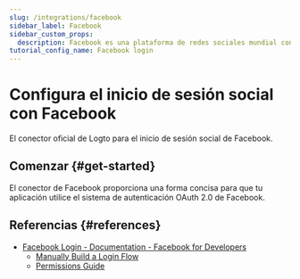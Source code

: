 ```yaml
---
slug: /integrations/facebook
sidebar_label: Facebook
sidebar_custom_props:
  description: Facebook es una plataforma de redes sociales mundial con miles de millones de usuarios.
tutorial_config_name: Facebook login
---
```




# Configura el inicio de sesión social con Facebook

El conector oficial de Logto para el inicio de sesión social de Facebook.

<GuideTip />

## Comenzar \{#get-started}

El conector de Facebook proporciona una forma concisa para que tu aplicación utilice el sistema de autenticación OAuth 2.0 de Facebook.

<Integration />

## Referencias \{#references}

- [Facebook Login - Documentation - Facebook for Developers](https://developers.facebook.com/docs/facebook-login/)
  - [Manually Build a Login Flow](https://developers.facebook.com/docs/facebook-login/guides/advanced/manual-flow/)
  - [Permissions Guide](https://developers.facebook.com/docs/facebook-login/guides/permissions)

